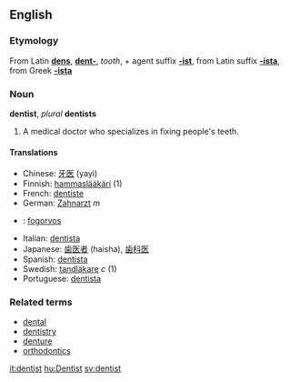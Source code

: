 ==English==
===Etymology===
From Latin '''[[dens]]''', '''[[dent-]]''', ''tooth'', + agent suffix '''[[-ist]]''', from Latin suffix '''[[-ista]]''', from Greek '''[[-ista]]'''

===Noun===
'''dentist''', ''plural'' '''dentists'''

# A medical doctor who specializes in fixing people's teeth.

====Translations====
*Chinese: [[牙医]] (yayi)
*Finnish: [[hammaslääkäri]] (1)
*French: [[dentiste]] 
*German: [[Zahnarzt]] ''m''
*{{hu}}: [[fogorvos]]
*Italian: [[dentista]]
*Japanese: [[歯医者]] (haisha), [[歯科医]]
*Spanish: [[dentista]]
*Swedish: [[tandläkare]] ''c'' (1)
*Portuguese: [[dentista]]

===Related terms===
*[[dental]]
*[[dentistry]]
*[[denture]]
*[[orthodontics]]

[[it:dentist]]
[[hu:Dentist]]
[[sv:dentist]]